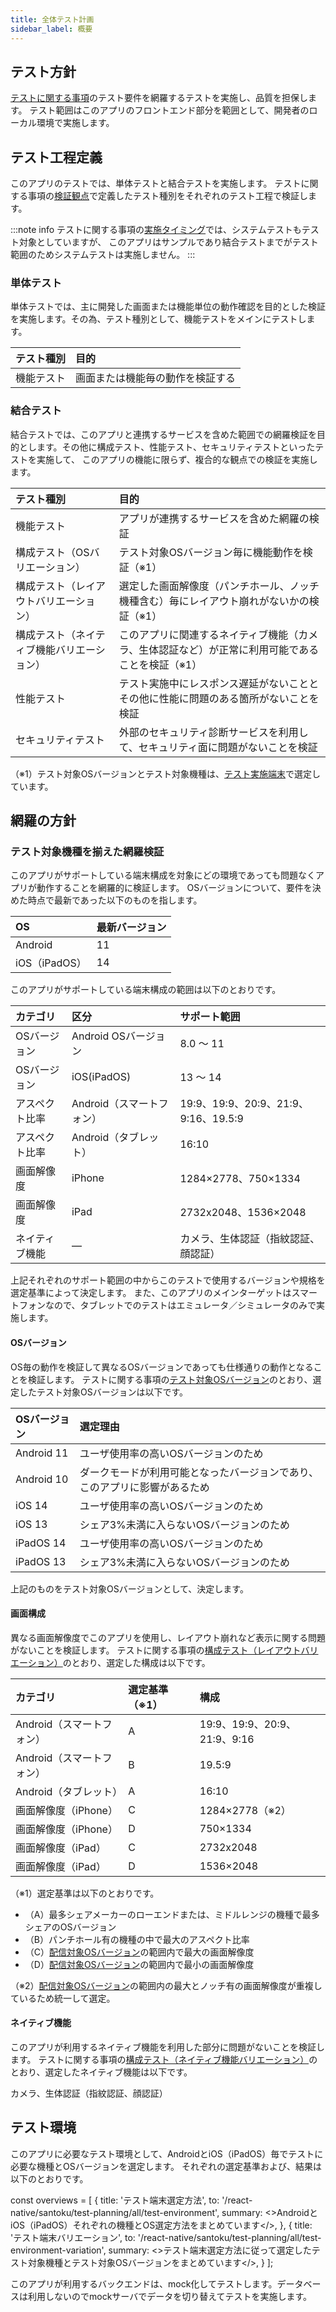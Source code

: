 ```yaml
---
title: 全体テスト計画
sidebar_label: 概要
---
```


## テスト方針

[テストに関する事項](../../requirements/non-functional/test-outline)のテスト要件を網羅するテストを実施し、品質を担保します。
テスト範囲はこのアプリのフロントエンド部分を範囲として、開発者のローカル環境で実施します。

## テスト工程定義

このアプリのテストでは、単体テストと結合テストを実施します。
テストに関する事項の[検証観点](../../requirements/non-functional/test-outline#検証観点)で定義したテスト種別をそれぞれのテスト工程で検証します。

:::note info
テストに関する事項の[実施タイミング](../../requirements/non-functional/test-outline#検証観点)では、システムテストもテスト対象としていますが、
このアプリはサンプルであり結合テストまでがテスト範囲のためシステムテストは実施しません。
:::

### 単体テスト

単体テストでは、主に開発した画面または機能単位の動作確認を目的とした検証を実施します。その為、テスト種別として、機能テストをメインにテストします。

| テスト種別 | 目的 |
| :--- | :--- |
| 機能テスト | 画面または機能毎の動作を検証する |

### 結合テスト

結合テストでは、このアプリと連携するサービスを含めた範囲での網羅検証を目的とします。その他に構成テスト、性能テスト、セキュリティテストといったテストを実施して、
このアプリの機能に限らず、複合的な観点での検証を実施します。

| テスト種別 | 目的 |
| :--- | :--- |
| 機能テスト | アプリが連携するサービスを含めた網羅の検証 |
| 構成テスト（OSバリエーション） | テスト対象OSバージョン毎に機能動作を検証（※1） |
| 構成テスト（レイアウトバリエーション） | 選定した画面解像度（パンチホール、ノッチ機種含む）毎にレイアウト崩れがないかの検証（※1） |
| 構成テスト（ネイティブ機能バリエーション） | このアプリに関連するネイティブ機能（カメラ、生体認証など）が正常に利用可能であることを検証（※1） |
| 性能テスト | テスト実施中にレスポンス遅延がないこととその他に性能に問題のある箇所がないことを検証 |
| セキュリティテスト | 外部のセキュリティ診断サービスを利用して、セキュリティ面に問題がないことを検証 |

（※1）テスト対象OSバージョンとテスト対象機種は、[テスト実施端末](test-environment)で選定しています。

## 網羅の方針

### テスト対象機種を揃えた網羅検証

このアプリがサポートしている端末構成を対象にどの環境であっても問題なくアプリが動作することを網羅的に検証します。
OSバージョンについて、要件を決めた時点で最新であった以下のものを指します。

| OS | 最新バージョン |
| :--- | --- |
| Android | 11 |
| iOS（iPadOS） | 14 |

このアプリがサポートしている端末構成の範囲は以下のとおりです。

| カテゴリ | 区分 | サポート範囲 |
| :--- | :--- | :--- |
| OSバージョン | Android OSバージョン | 8.0 ～ 11 |
| OSバージョン | iOS(iPadOS) | 13 ～ 14 |
| アスペクト比率 | Android（スマートフォン） | 19:9、19:9、20:9、21:9、9:16、19.5:9 |
| アスペクト比率 | Android（タブレット） | 16:10 |
| 画面解像度 | iPhone | 1284×2778、750×1334 |
| 画面解像度 | iPad | 2732x2048、1536×2048 |
| ネイティブ機能 | ― | カメラ、生体認証（指紋認証、顔認証） |

上記それぞれのサポート範囲の中からこのテストで使用するバージョンや規格を選定基準によって決定します。
また、このアプリのメインターゲットはスマートフォンなので、タブレットでのテストはエミュレータ／シミュレータのみで実施します。

#### OSバージョン

OS毎の動作を検証して異なるOSバージョンであっても仕様通りの動作となることを検証します。
テストに関する事項の[テスト対象OSバージョン](../../requirements/non-functional/test-outline#テスト対象osバージョン)のとおり、選定したテスト対象OSバージョンは以下です。

| OSバージョン | 選定理由 |
| :--- | :--- |
| Android 11 | ユーザ使用率の高いOSバージョンのため  |
| Android 10 | ダークモードが利用可能となったバージョンであり、このアプリに影響があるため |
| iOS 14 | ユーザ使用率の高いOSバージョンのため  |
| iOS 13 | シェア3%未満に入らないOSバージョンのため |
| iPadOS 14 | ユーザ使用率の高いOSバージョンのため  |
| iPadOS 13 | シェア3%未満に入らないOSバージョンのため |

上記のものをテスト対象OSバージョンとして、決定します。

#### 画面構成

異なる画面解像度でこのアプリを使用し、レイアウト崩れなど表示に関する問題がないことを検証します。
テストに関する事項の[構成テスト（レイアウトバリエーション）](../../requirements/non-functional/test-outline#構成テストレイアウトバリエーション)のとおり、選定した構成は以下です。

| カテゴリ | 選定基準（※1） | 構成 |
| :--- | :--- | :--- |
| Android（スマートフォン） | A | 19:9、19:9、20:9、21:9、9:16 |
| Android（スマートフォン） | B | 19.5:9 |
| Android（タブレット） | A | 16:10 |
| 画面解像度（iPhone） | C | 1284×2778（※2） |
| 画面解像度（iPhone） | D | 750×1334 |
| 画面解像度（iPad） | C | 2732x2048 |
| 画面解像度（iPad） | D | 1536×2048 |

（※1）選定基準は以下のとおりです。

- （A）最多シェアメーカーのローエンドまたは、ミドルレンジの機種で最多シェアのOSバージョン
- （B）パンチホール有の機種の中で最大のアスペクト比率
- （C）[配信対象OSバージョン](../../requirements/non-functional/usability#配信対象osバージョン)の範囲内で最大の画面解像度
- （D）[配信対象OSバージョン](../../requirements/non-functional/usability#配信対象osバージョン)の範囲内で最小の画面解像度

（※2）[配信対象OSバージョン](../../requirements/non-functional/usability#配信対象osバージョン)の範囲内の最大とノッチ有の画面解像度が重複しているため統一して選定。
  
#### ネイティブ機能

このアプリが利用するネイティブ機能を利用した部分に問題がないことを検証します。
テストに関する事項の[構成テスト（ネイティブ機能バリエーション）](../../requirements/non-functional/test-outline#構成テストネイティブ機能バリエーション)のとおり、選定したネイティブ機能は以下です。

カメラ、生体認証（指紋認証、顔認証）

## テスト環境

このアプリに必要なテスト環境として、AndroidとiOS（iPadOS）毎でテストに必要な機種とOSバージョンを選定します。
それぞれの選定基準および、結果は以下のとおりです。

<!-- textlint-disable ja-technical-writing/sentence-length,ja-technical-writing/max-comma,ja-spacing/ja-no-space-around-parentheses,jtf-style/3.3.かっこ類と隣接する文字の間のスペースの有無,ja-technical-writing/ja-no-mixed-period,ja-technical-writing/no-unmatched-pair -->

const overviews = [
  {
    title: 'テスト端末選定方法',
    to: '/react-native/santoku/test-planning/all/test-environment',
    summary: <>AndroidとiOS（iPadOS）それぞれの機種とOS選定方法をまとめています</>,
  },
  {
    title: 'テスト端末バリエーション',
    to: '/react-native/santoku/test-planning/all/test-environment-variation',
    summary: <>テスト端末選定方法に従って選定したテスト対象機種とテスト対象OSバージョンをまとめています</>,
  }
];

<PageList overviews={overviews} colSize={12} />

<!-- textlint-enable ja-technical-writing/sentence-length,ja-technical-writing/max-comma,ja-spacing/ja-no-space-around-parentheses,jtf-style/3.3.かっこ類と隣接する文字の間のスペースの有無,ja-technical-writing/ja-no-mixed-period,ja-technical-writing/no-unmatched-pair -->

このアプリが利用するバックエンドは、mock化してテストします。データベースは利用しないのでmockサーバでデータを切り替えてテストを実施します。
